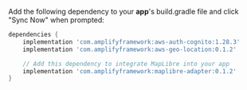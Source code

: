 Add the following dependency to your **app**'s build.gradle file and click "Sync Now" when prompted:

```groovy
dependencies {
    implementation 'com.amplifyframework:aws-auth-cognito:1.28.3'
    implementation 'com.amplifyframework:aws-geo-location:0.1.2'

    // Add this dependency to integrate MapLibre into your app
    implementation 'com.amplifyframework:maplibre-adapter:0.1.2'
}
```
